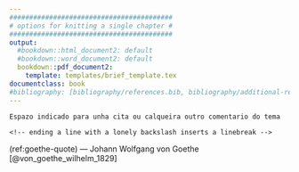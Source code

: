 ```yaml
---
#########################################
# options for knitting a single chapter #
#########################################
output:
  #bookdown::html_document2: default
  #bookdown::word_document2: default
  bookdown::pdf_document2:
    template: templates/brief_template.tex
documentclass: book
#bibliography: [bibliography/references.bib, bibliography/additional-references.bib]
---
```


```block
Espazo indicado para unha cita ou calqueira outro comentario do tema

<!-- ending a line with a lonely backslash inserts a linebreak -->
```
(ref:goethe-quote) --- Johann Wolfgang von Goethe [@von_goethe_wilhelm_1829]
